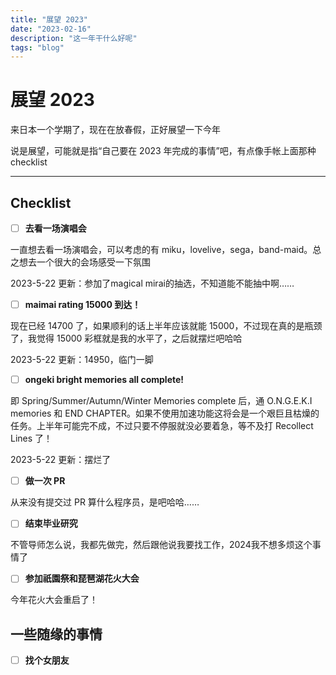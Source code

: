 ```yaml
---
title: "展望 2023"
date: "2023-02-16"
description: "这一年干什么好呢"
tags: "blog"
---
```


# 展望 2023

来日本一个学期了，现在在放春假，正好展望一下今年

说是展望，可能就是指“自己要在 2023 年完成的事情”吧，有点像手帐上面那种 checklist

---

## Checklist

* [ ] **去看一场演唱会**

一直想去看一场演唱会，可以考虑的有 miku，lovelive，sega，band-maid。总之想去一个很大的会场感受一下氛围

2023-5-22 更新：参加了magical mirai的抽选，不知道能不能抽中啊……

* [ ] **maimai rating 15000 到达！**

现在已经 14700 了，如果顺利的话上半年应该就能 15000，不过现在真的是瓶颈了，我觉得 15000 彩框就是我的水平了，之后就摆烂吧哈哈

2023-5-22 更新：14950，临门一脚

* [ ] **ongeki bright memories all complete!**

即 Spring/Summer/Autumn/Winter Memories complete 后，通 O.N.G.E.K.I memories 和 END CHAPTER。如果不使用加速功能这将会是一个艰巨且枯燥的任务。上半年可能完不成，不过只要不停服就没必要着急，等不及打 Recollect Lines 了！

2023-5-22 更新：摆烂了

* [ ] **做一次 PR**

从来没有提交过 PR 算什么程序员，是吧哈哈……

* [ ] **结束毕业研究**

不管导师怎么说，我都先做完，然后跟他说我要找工作，2024我不想多烦这个事情了

* [ ] **参加祇園祭和琵琶湖花火大会**

今年花火大会重启了！

## 一些随缘的事情

* [ ] **找个女朋友**

